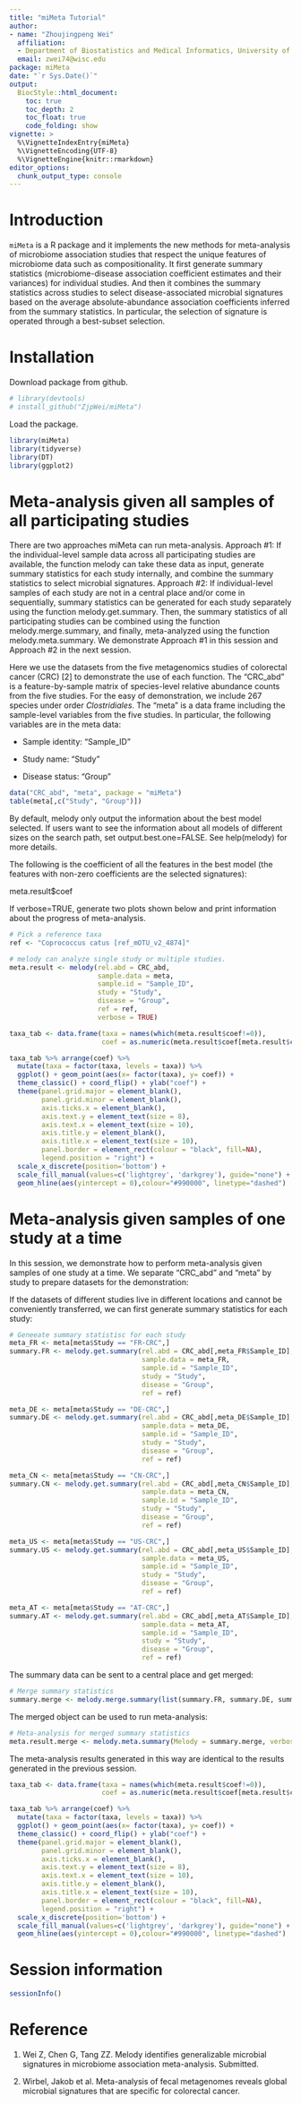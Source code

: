 ```yaml
---
title: "miMeta Tutorial"
author: 
- name: "Zhoujingpeng Wei"
  affiliation: 
  - Department of Biostatistics and Medical Informatics, University of Wisconsin-Madison
  email: zwei74@wisc.edu
package: miMeta
date: "`r Sys.Date()`"
output: 
  BiocStyle::html_document:
    toc: true
    toc_depth: 2
    toc_float: true
    code_folding: show
vignette: >
  %\VignetteIndexEntry{miMeta}
  %\VignetteEncoding{UTF-8}  
  %\VignetteEngine{knitr::rmarkdown}
editor_options: 
  chunk_output_type: console
---
```


# Introduction

`miMeta` is a R package and it implements the new methods for meta-analysis of microbiome association studies that respect the unique features of microbiome data such as compositionality. It first generate summary statistics (microbiome-disease association coefficient estimates and their variances) for individual studies. And then it combines the summary statistics across studies to select disease-associated microbial signatures based on the average absolute-abundance association coefficients inferred from the summary statistics. In particular, the selection of signature is operated through a best-subset selection.

# Installation

Download package from github.

```r
# library(devtools)
# install_github("ZjpWei/miMeta")
```

Load the package. 

```r
library(miMeta)
library(tidyverse)
library(DT)
library(ggplot2)
```

# Meta-analysis given all samples of all participating studies

There are two approaches miMeta can run meta-analysis. Approach #1: If the individual-level sample data across all participating studies are available, the function melody can take these data as input, generate summary statistics for each study internally, and combine the summary statistics to select microbial signatures. Approach #2: If individual-level samples of each study are not in a central place and/or come in sequentially, summary statistics can be generated for each study separately using the function melody.get.summary. Then, the summary statistics of all participating studies can be combined using the function melody.merge.summary, and finally, meta-analyzed using the function melody.meta.summary. We demonstrate Approach #1 in this session and Approach #2 in the next session.

Here we use the datasets from the five metagenomics studies of colorectal cancer (CRC) [2] to demonstrate the use of each function. The "CRC_abd" is a feature-by-sample matrix of species-level relative abundance counts from the five studies. For the easy of demonstration, we include 267 species under order *Clostridiales*.  The "meta" is a data frame including the sample-level variables from the five studies. In particular, the following variables are in the meta data:

* Sample identity: "Sample_ID"

* Study name: "Study"

* Disease status: "Group"

```r
data("CRC_abd", "meta", package = "miMeta")
table(meta[,c("Study", "Group")])
```

By default, melody only output the information about the best model selected. If users want to see the information about all models of different sizes on the search path, set output.best.one=FALSE. See help(melody) for more details.

The following is the coefficient of all the features in the best model (the features with non-zero coefficients are the selected signatures):

meta.result$coef

If verbose=TRUE, generate two plots shown below and print information about the progress of meta-analysis. 

```r
# Pick a reference taxa
ref <- "Coprococcus catus [ref_mOTU_v2_4874]"

# melody can analyze single study or multiple studies. 
meta.result <- melody(rel.abd = CRC_abd,
                      sample.data = meta,
                      sample.id = "Sample_ID",
                      study = "Study",
                      disease = "Group",
                      ref = ref,
                      verbose = TRUE)
```

```r
taxa_tab <- data.frame(taxa = names(which(meta.result$coef!=0)),
                       coef = as.numeric(meta.result$coef[meta.result$coef!=0]))

taxa_tab %>% arrange(coef) %>% 
  mutate(taxa = factor(taxa, levels = taxa)) %>% 
  ggplot() + geom_point(aes(x= factor(taxa), y= coef)) + 
  theme_classic() + coord_flip() + ylab("coef") + 
  theme(panel.grid.major = element_blank(),
        panel.grid.minor = element_blank(),
        axis.ticks.x = element_blank(),
        axis.text.y = element_text(size = 8),
        axis.text.x = element_text(size = 10),
        axis.title.y = element_blank(),
        axis.title.x = element_text(size = 10),
        panel.border = element_rect(colour = "black", fill=NA),
        legend.position = "right") +
  scale_x_discrete(position='bottom') +
  scale_fill_manual(values=c('lightgrey', 'darkgrey'), guide="none") +
  geom_hline(aes(yintercept = 0),colour="#990000", linetype="dashed")

```

# Meta-analysis given samples of one study at a time

In this session, we demonstrate how to perform meta-analysis given samples of one study at a time. We separate "CRC_abd" and "meta" by study to prepare datasets for the demonstration:

If the datasets of different studies live in different locations and cannot be conveniently transferred, we can first generate summary statistics for each study:

```r
# Geneeate summary statistisc for each study
meta_FR <- meta[meta$Study == "FR-CRC",]
summary.FR <- melody.get.summary(rel.abd = CRC_abd[,meta_FR$Sample_ID],
                                 sample.data = meta_FR,
                                 sample.id = "Sample_ID",
                                 study = "Study",
                                 disease = "Group",
                                 ref = ref)

meta_DE <- meta[meta$Study == "DE-CRC",]
summary.DE <- melody.get.summary(rel.abd = CRC_abd[,meta_DE$Sample_ID],
                                 sample.data = meta_DE,
                                 sample.id = "Sample_ID",
                                 study = "Study",
                                 disease = "Group",
                                 ref = ref)

meta_CN <- meta[meta$Study == "CN-CRC",]
summary.CN <- melody.get.summary(rel.abd = CRC_abd[,meta_CN$Sample_ID],
                                 sample.data = meta_CN,
                                 sample.id = "Sample_ID",
                                 study = "Study",
                                 disease = "Group",
                                 ref = ref)

meta_US <- meta[meta$Study == "US-CRC",]
summary.US <- melody.get.summary(rel.abd = CRC_abd[,meta_US$Sample_ID],
                                 sample.data = meta_US,
                                 sample.id = "Sample_ID",
                                 study = "Study",
                                 disease = "Group",
                                 ref = ref)

meta_AT <- meta[meta$Study == "AT-CRC",]
summary.AT <- melody.get.summary(rel.abd = CRC_abd[,meta_AT$Sample_ID],
                                 sample.data = meta_AT,
                                 sample.id = "Sample_ID",
                                 study = "Study",
                                 disease = "Group",
                                 ref = ref)
```

The summary data can be sent to a central place and get merged:

```r
# Merge summary statistics
summary.merge <- melody.merge.summary(list(summary.FR, summary.DE, summary.CN, summary.US, summary.AT))
```

The merged object can be used to run meta-analysis:

```r
# Meta-analysis for merged summary statistics
meta.result.merge <- melody.meta.summary(Melody = summary.merge, verbose = TRUE)
```

The meta-analysis results generated in this way are identical to the results generated in the previous session.

```r
taxa_tab <- data.frame(taxa = names(which(meta.result$coef!=0)),
                       coef = as.numeric(meta.result$coef[meta.result$coef!=0]))

taxa_tab %>% arrange(coef) %>% 
  mutate(taxa = factor(taxa, levels = taxa)) %>% 
  ggplot() + geom_point(aes(x= factor(taxa), y= coef)) + 
  theme_classic() + coord_flip() + ylab("coef") + 
  theme(panel.grid.major = element_blank(),
        panel.grid.minor = element_blank(),
        axis.ticks.x = element_blank(),
        axis.text.y = element_text(size = 8),
        axis.text.x = element_text(size = 10),
        axis.title.y = element_blank(),
        axis.title.x = element_text(size = 10),
        panel.border = element_rect(colour = "black", fill=NA),
        legend.position = "right") +
  scale_x_discrete(position='bottom') +
  scale_fill_manual(values=c('lightgrey', 'darkgrey'), guide="none") +
  geom_hline(aes(yintercept = 0),colour="#990000", linetype="dashed")

```
# Session information

```r
sessionInfo()
```

# Reference
1. Wei Z, Chen G, Tang ZZ. Melody identifies generalizable microbial signatures in microbiome association meta-analysis. Submitted.

2. Wirbel, Jakob et al. Meta-analysis of fecal metagenomes reveals global microbial signatures that are specific for colorectal cancer. 
